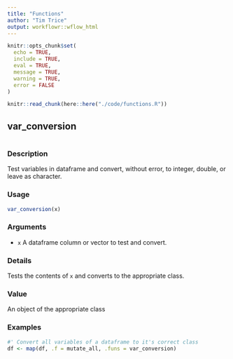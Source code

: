 ```yaml
---
title: "Functions"
author: "Tim Trice"
output: workflowr::wflow_html
---
```


```r
knitr::opts_chunk$set(
  echo = TRUE, 
  include = TRUE, 
  eval = TRUE, 
  message = TRUE, 
  warning = TRUE, 
  error = FALSE
)
```

```r
knitr::read_chunk(here::here("./code/functions.R"))
```

## var_conversion

```r
```

### Description

Test variables in dataframe and convert, without error, to integer, double, or leave as character.

### Usage

```r
var_conversion(x)
```

### Arguments

* `x` A dataframe column or vector to test and convert. 

### Details

Tests the contents of `x` and converts to the appropriate class.

### Value

An object of the appropriate class

### Examples

```r
#' Convert all variables of a dataframe to it's correct class
df <- map(df, .f = mutate_all, .funs = var_conversion)
```
